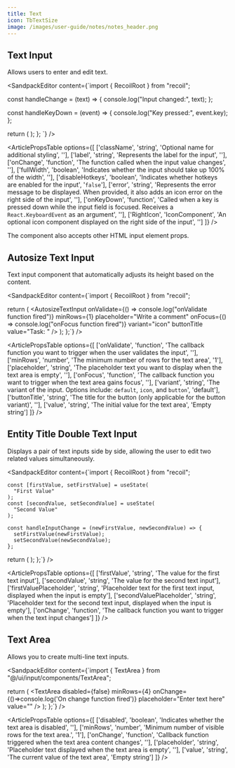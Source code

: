 ```yaml
---
title: Text
icon: TbTextSize
image: /images/user-guide/notes/notes_header.png
---
```


## Text Input

Allows users to enter and edit text. 

<ArticleTabs label1="Usage" label2="Props">

<ArticleTab>

<SandpackEditor content={`import { RecoilRoot } from "recoil";

  const handleChange = (text) => {
    console.log("Input changed:", text);
  };

  const handleKeyDown = (event) => {
    console.log("Key pressed:", event.key);
  };

  return (
    <RecoilRoot>
      <TextInput
        className
        label="Username"
        onChange={handleChange}
        fullWidth={false}
        disableHotkeys={false}
        error="Invalid username"
        onKeyDown={handleKeyDown}
        RightIcon={null}
      />
    </RecoilRoot>
  );
};
`} />


</ArticleTab>

<ArticleTab>

<ArticlePropsTable options={[
  ['className', 'string', 'Optional name for additional styling', ''],
  ['label', 'string', 'Represents the label for the input', ''],
  ['onChange', 'function', 'The function called when the input value changes', ''],
  ['fullWidth', 'boolean', 'Indicates whether the input should take up 100% of the width', ''],
  ['disableHotkeys', 'boolean', 'Indicates whether hotkeys are enabled for the input', '`false`'],
  ['error', 'string', 'Represents the error message to be displayed. When provided, it also adds an icon error on the right side of the input', ''],
  ['onKeyDown', 'function', 'Called when a key is pressed down while the input field is focused. Receives a `React.KeyboardEvent` as an argument', ''],
  ['RightIcon', 'IconComponent', 'An optional icon component displayed on the right side of the input', '']
]} />


The component also accepts other HTML input element props.
 
</ArticleTab>

</ArticleTabs>


## Autosize Text Input 

Text input component that automatically adjusts its height based on the content.

<ArticleTabs label1="Usage" label2="Props">

<ArticleTab>

<SandpackEditor content={`import { RecoilRoot } from "recoil";

  return (
    <RecoilRoot>
      <AutosizeTextInput
        onValidate={() => console.log("onValidate function fired")}
        minRows={1}
        placeholder="Write a comment"
        onFocus={() => console.log("onFocus function fired")}
        variant="icon"
        buttonTitle
        value="Task: "
      />
    </RecoilRoot>
  );
};`} />


</ArticleTab>

<ArticleTab>

<ArticlePropsTable options={[
  ['onValidate', 'function', 'The callback function you want to trigger when the user validates the input', ''],
  ['minRows', 'number', 'The minimum number of rows for the text area', '1'],
  ['placeholder', 'string', 'The placeholder text you want to display when the text area is empty', ''],
  ['onFocus', 'function', 'The callback function you want to trigger when the text area gains focus', ''],
  ['variant', 'string', 'The variant of the input. Options include: `default`, `icon`, and `button`', 'default'],
  ['buttonTitle', 'string', 'The title for the button (only applicable for the button variant)', ''],
  ['value', 'string', 'The initial value for the text area', 'Empty string']
]} />


</ArticleTab>

</ArticleTabs>


## Entity Title Double Text Input 

Displays a pair of text inputs side by side, allowing the user to edit two related values simultaneously.

<ArticleTabs label1="Usage" label2="Props">

<ArticleTab>

<SandpackEditor content={`import { RecoilRoot } from "recoil";


    const [firstValue, setFirstValue] = useState(
      "First Value"
    );
    const [secondValue, setSecondValue] = useState(
      "Second Value"
    );

    const handleInputChange = (newFirstValue, newSecondValue) => {
      setFirstValue(newFirstValue);
      setSecondValue(newSecondValue);
    };


  return (
    <RecoilRoot>
      <EntityTitleDoubleTextInput
        firstValue={firstValue}
        secondValue={secondValue}
        firstValuePlaceholder="Enter First Value"
        secondValuePlaceholder="Enter Second Value"
        onChange={handleInputChange}
      />
    </RecoilRoot>
  );
};`} />


</ArticleTab>

<ArticleTab>

<ArticlePropsTable options={[
  ['firstValue', 'string', 'The value for the first text input'],
  ['secondValue', 'string', 'The value for the second text input'],
  ['firstValuePlaceholder', 'string', 'Placeholder text for the first text input, displayed when the input is empty'],
  ['secondValuePlaceholder', 'string', 'Placeholder text for the second text input, displayed when the input is empty'],
  ['onChange', 'function', 'The callback function you want to trigger when the text input changes']
]} />


</ArticleTab>
</ArticleTabs>


## Text Area

Allows you to create multi-line text inputs. 

<ArticleTabs label1="Usage" label2="Props">
<ArticleTab>

<SandpackEditor content={`import { TextArea } from "@/ui/input/components/TextArea";

  return (
    <TextArea
    disabled={false}
    minRows={4}
    onChange={()=>console.log('On change function fired')}
    placeholder="Enter text here"
    value=""
    />
  );
};`} />


</ArticleTab>

<ArticleTab>

<ArticlePropsTable options={[
  ['disabled', 'boolean', 'Indicates whether the text area is disabled', ''],
  ['minRows', 'number', 'Minimum number of visible rows for the text area.', '1'],
  ['onChange', 'function', 'Callback function triggered when the text area content changes', ''],
  ['placeholder', 'string', 'Placeholder text displayed when the text area is empty', ''],
  ['value', 'string', 'The current value of the text area', 'Empty string']
]} />


</ArticleTab>
</ArticleTabs>

<ArticleEditContent></ArticleEditContent>